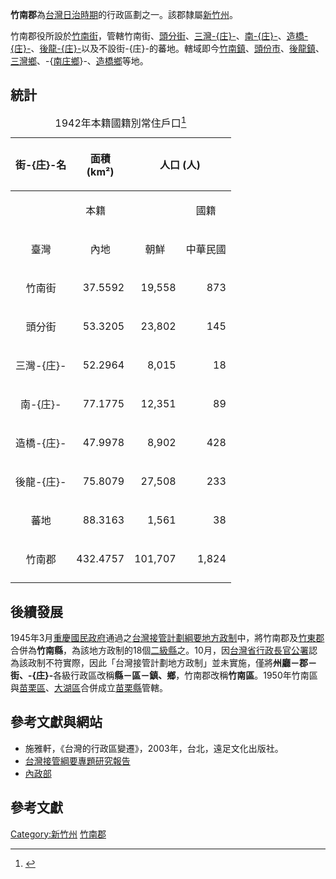 {{noteTA
|1=zh-hans:庄; zh-hant:庄;
}}
'''竹南郡'''為[[台灣日治時期|台灣日治時期]]的行政區劃之一。該郡隸屬[[新竹州|新竹州]]。

竹南郡役所設於[[竹南街|竹南街]]，管轄竹南街、[[頭分街|頭分街]]、[[三灣庄|三灣-{庄}-]]、[[南庄_(竹南郡)|南-{庄}-]]、[[造橋庄|造橋-{庄}-]]、[[後龍庄|後龍-{庄}-]]以及不設街-{庄}-的蕃地。轄域即今[[竹南鎮|竹南鎮]]、[[頭份市|頭份市]]、[[後龍鎮_(台灣)|後龍鎮]]、[[三灣鄉_(台灣)|三灣鄉]]、-{[[南庄鄉_(台灣)|南庄鄉]]}-、[[造橋鄉|造橋鄉]]等地。

==統計==
{|class=wikitable align=center
|+1942年本籍國籍別常住戶口<ref>{{cite book |author=臺灣總督官房企畫部編 |title=昭和17年末 臺灣常住戶口統計 |year=1943 |publisher=臺灣總督官房企畫部 |location=臺北 |isbn= }}</ref>
|-
!rowspan=3 align=center|街-{庄}-名
!rowspan=3 align=center|面積<br>(km²)
!colspan=6 align=center|人口 (人)
!rowspan=3 align=center|人口密度<br>(人/km²)
|-----
!colspan=3 align=center|本籍
!colspan=2 align=center|國籍
!rowspan=2 align=center|計
|-----
!align=center|臺灣
!align=center|內地
!align=center|朝鮮
!align=center|中華民國
!align=center|其他外國
|-----
|align=center|竹南街
|align=right|37.5592
|align=right|19,558
|align=right|873
|align=right|21
|align=right|38
|align=right|0
|align=right|20,500
|align=right|546
|-----
|align=center|頭分街
|align=right|53.3205
|align=right|23,802
|align=right|145
|align=right|0
|align=right|46
|align=right|0
|align=right|23,993
|align=right|450
|-----
|align=center|三灣-{庄}-
|align=right|52.2964
|align=right|8,015
|align=right|18
|align=right|0
|align=right|39
|align=right|0
|align=right|8,072
|align=right|154
|-----
|align=center|南-{庄}-
|align=right|77.1775
|align=right|12,351
|align=right|89
|align=right|0
|align=right|24
|align=right|0
|align=right|12,464
|align=right|161
|-----
|align=center|造橋-{庄}-
|align=right|47.9978
|align=right|8,902
|align=right|428
|align=right|0
|align=right|0
|align=right|0
|align=right|9,330
|align=right|194
|-----
|align=center|後龍-{庄}-
|align=right|75.8079
|align=right|27,508
|align=right|233
|align=right|0
|align=right|34
|align=right|0
|align=right|27,775
|align=right|366
|-----
|align=center|蕃地
|align=right|88.3163
|align=right|1,561
|align=right|38
|align=right|0
|align=right|0
|align=right|0
|align=right|1,599
|align=right|18
|-----
!align=center|竹南郡
!align=right|432.4757
!align=right|101,707
!align=right|1,824
!align=right|21
!align=right|181
!align=right|0
!align=right|103,733
!align=right|240
|-----
|}

==後續發展==
1945年3月[[重慶|重慶]][[國民政府|國民政府]]通過之[[台灣接管計劃綱要地方政制|台灣接管計劃綱要地方政制]]中，將竹南郡及[[竹東郡|竹東郡]]合併為'''竹南縣'''，為該地方政制的18個[[二級縣|二級縣]]之。10月，因[[台灣省行政長官公署|台灣省行政長官公署]]認為該政制不符實際，因此「台灣接管計劃地方政制」並未實施，僅將'''州廳－郡－街、-{庄}-'''各級行政區改稱'''縣－區－鎮、鄉'''，竹南郡改稱'''竹南區'''。1950年竹南區與[[苗栗郡|苗栗區]]、[[大湖郡|大湖區]]合併成立[[苗栗縣|苗栗縣]]管轄。

==參考文獻與網站==
*施雅軒，《台灣的行政區變遷》，2003年，台北，遠足文化出版社。
*[http://140.115.170.1/Hakka_historyTeach/abstract_detail.php?sn=255 台灣接管綱要專題研究報告] {{Wayback|url=http://140.115.170.1/Hakka_historyTeach/abstract_detail.php?sn=255 |date=20070927145324 }}
*[https://web.archive.org/web/20080804123728/http://www.moi.gov.tw/dca/regime02_c01.asp 內政部]

== 參考文獻==
{{reflist}}

{{竹南郡}}
{{新竹州}}

[[Category:新竹州|Category:新竹州]]
[[Category:竹南郡|]]